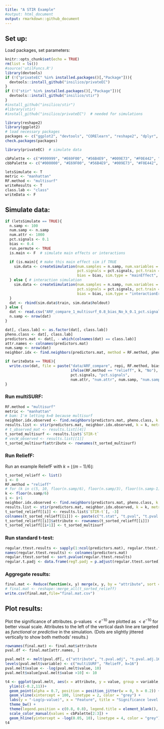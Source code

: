 ```yaml
---
title: "A STIR Example"
#output: html_document
output: rmarkdown::github_document
---
```


## Set up: 

Load packages, set parameters:

```r
knitr::opts_chunk$set(echo = TRUE)
rm(list = ls())
#source('utilFuncs.R')
library(devtools)
if (!("privateEC" %in% installed.packages()[,"Package"])){
  devtools::install_github("insilico/privateEC")
}
if (!("stir" %in% installed.packages()[,"Package"])){
  devtools::install_github("insilico/stir")
}
#install_github("insilico/stir")
#library(stir)
#install_github("insilico/privateEC")  # needed for simulations

library(reshape2)
library(ggplot2)
# load necessary packages
packages <- c("ggplot2", "devtools", "CORElearn", "reshape2", "dplyr", "pROC", "plotROC")
check.packages(packages)

library(privateEC)  # simulate data

cbPalette <- c("#999999", "#E69F00", "#56B4E9", "#009E73", "#F0E442", "#0072B2", "#D55E00", "#CC79A7")
cbbPalette <- c("#000000", "#E69F00", "#56B4E9", "#009E73", "#F0E442", "#0072B2", "#D55E00", "#CC79A7")

letsSimulate <- T
metric <- "manhattan"
RF.method <- "multisurf"
writeResults <- T
class.lab <- "class"
writeData <- F
```

## Simulate data:

```r
if (letsSimulate == TRUE){
  n.samp <- 100
  num.samp <- n.samp
  num.attr <- 1000
  pct.signals <- 0.1
  bias <- 0.4
  run.permute <- TRUE
  is.main <- F  # simulate main effects or interactions

  if (is.main){ # make this main effect sim if TRUE
    sim.data <- createSimulation(num.samples = n.samp, num.variables = num.attr,
                                 pct.signals = pct.signals, pct.train = 1/2, pct.holdout = 1/2, 
                                 bias = bias, sim.type = "mainEffect", verbose = FALSE)
  } else { # interaction simulation
    sim.data <- createSimulation(num.samples = n.samp, num.variables = num.attr,
                                 pct.signals = pct.signals, pct.train = 1 / 2, pct.holdout = 1 / 2,
                                 bias = bias, sim.type = "interactionErdos", verbose = FALSE)
  }
  dat <- rbind(sim.data$train, sim.data$holdout)
} else {
  dat <- read.csv("ARF_compare_1_multisurf_0.8_bias_No_k_0.1_pct.signals_1000_num.attr_100_num.samp.csv")
  n.samp <- nrow(dat)
}

dat[, class.lab] <- as.factor(dat[, class.lab]) 
pheno.class <- dat[, class.lab]
predictors.mat <- dat[, - which(colnames(dat) == class.lab)]
attr.names <- colnames(predictors.mat)
num.samp <- nrow(dat)
neighbor.idx <- find.neighbors(predictors.mat, method = RF.method, pheno.class, k = k)

if (writeData == TRUE){
  write.csv(dat, file = paste("data/ARF_compare", repi, RF.method, bias, "bias", 
                              ifelse(RF.method == "relieff", k, "No"), "k", 
                              pct.signals, "pct.signals",
                              num.attr, "num.attr", num.samp, "num.samp.csv", sep = "_"))
}
```

### Run multiSURF:

```r
RF.method = "multisurf"
metric <- "manhattan"
# bam: I'm letting k=0 because multisurf
neighbor.idx.observed <- find.neighbors(predictors.mat, pheno.class, k = 0, method = RF.method)
results.list <- stir(predictors.mat, neighbor.idx.observed, k = k, metric = metric, method = RF.method)
# t_observed_mat <- results.list[[4]]
t_sorted_multisurf <- results.list$`STIR-t`
# vecW_observed <- results.list[[1]]
t_sorted_multisurf$attribute <- rownames(t_sorted_multisurf)

```

### Run ReliefF:

Run an example ReliefF with $k=\lfloor(m-1)/6\rfloor$:

```r
t_sorted_relieff <- list()
i <- 0
RF.method = "relieff"
# for (k in c(5, 10, floor(n.samp/6), floor(n.samp/3), floor((n.samp-1)/2))){
k <- floor(n.samp/6)
i <- i+1
neighbor.idx.observed <- find.neighbors(predictors.mat, pheno.class, k = k, method = RF.method)
results.list <- stir(predictors.mat, neighbor.idx.observed, k = k, metric = metric, method = RF.method)
t_sorted_relieff[[i]] <- results.list$`STIR-t`[, -3]
colnames(t_sorted_relieff[[i]]) <- paste(c("t.stat", "t.pval", "t.pval.adj"), k, sep=".")
t_sorted_relieff[[i]]$attribute <- rownames(t_sorted_relieff[[i]])
t_sorted_relieff[[i+1]] <- t_sorted_multisurf
```

### Run standard t-test:

```r
regular.ttest.results <- sapply(1:ncol(predictors.mat), regular.ttest.fn, dat = dat)
names(regular.ttest.results) <- colnames(predictors.mat)
regular.ttest.sorted <- sort.pvalue(regular.ttest.results)
regular.t.padj <- data.frame(regT.padj = p.adjust(regular.ttest.sorted))
```

### Aggregate results:

```r
final.mat <- Reduce(function(x, y) merge(x, y, by = "attribute", sort = F), t_sorted_relieff)
# final.mat <- reshape::merge_all(t_sorted_relieff)
write.csv(final.mat,file="final.mat.csv")
```


## Plot results:

Plot the significance of attributes. p-values $< e^{-10}$ are plotted as $< e^{-10}$ for better visual scale. Attributes to the left of the vertical dash line are targeted as *functional* or *predictive* in the simulation. (Dots are slightly jittered vertically to show both methods' results.)

```r
rownames(final.mat) <- final.mat$attribute
pval.df <- final.mat[attr.names, ]

pval.melt <- melt(pval.df[, c("attribute", "t.pval.adj", "t.pval.adj.16")], id.vars = 1)
levels(pval.melt$variable) <- c("multiSURF", "ReliefF, k=16")
pval.melt$value <- -log(pval.melt$value, 10)
pval.melt$value[pval.melt$value >10] <- 10

t4 <- ggplot(pval.melt, aes(x = attribute, y = value, group = variable, color = variable)) + 
  ylim(c(-0.2,11))+
  geom_point(alpha = 0.7, position = position_jitter(w = 0, h = 0.2)) + 
  geom_vline(xintercept = 100, linetype = 2, color = "grey") + 
  labs(y = "-Log(p-value)", x = "Feature", title = "Significance level of attributes") + 
  theme_bw() +
  theme(legend.position = c(0.8, 0.8), legend.title = element_blank(), axis.text.x=element_blank()) + 
  scale_color_manual(values = cbPalette[2:3]) +
  geom_hline(yintercept = -log(0.05, 10), linetype = 4, color = "grey") 
t4

```


